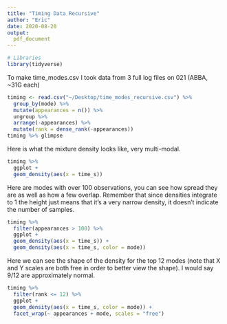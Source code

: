 ```yaml
---
title: "Timing Data Recursive"
author: "Eric"
date: 2020-08-20
output:
  pdf_document
---
```


```r
# Libraries
library(tidyverse)
```

To make time_modes.csv I took data from 3 full log files on 021 (ABBA, ~31G each)
```r
timing <- read.csv("~/Desktop/time_modes_recursive.csv") %>%
  group_by(mode) %>%
  mutate(appearances = n()) %>%
  ungroup %>%
  arrange(-appearances) %>%
  mutate(rank = dense_rank(-appearances))
timing %>% glimpse
```

\pagebreak
Here is what the mixture density looks like, very multi-modal.
```r
timing %>%
  ggplot +
  geom_density(aes(x = time_s))
```

\pagebreak
Here are modes with over 100 observations, you can see how spread they are as well as how a few overlap. Remember that since densities integrate to 1 the height just means that it's a very narrow density, it doesn't indicate the number of samples.
```r
timing %>%
  filter(appearances > 100) %>%
  ggplot +
  geom_density(aes(x = time_s)) +
  geom_density(aes(x = time_s, color = mode))
```

\pagebreak
Here we can see the shape of the density for the top 12 modes  (note that X and Y scales are both free in order to better view the shape). I would say 9/12 are approximately normal.
```r
timing %>%
  filter(rank <= 12) %>%
  ggplot +
  geom_density(aes(x = time_s, color = mode)) +
  facet_wrap(~ appearances + mode, scales = "free")
```